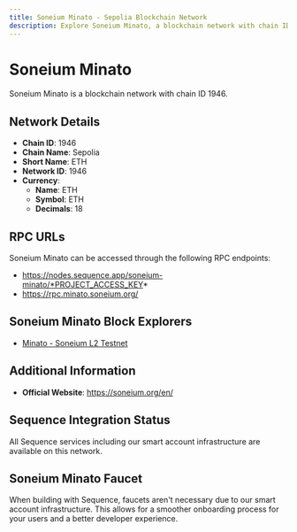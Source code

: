 ```yaml
--- 
title: Soneium Minato - Sepolia Blockchain Network
description: Explore Soneium Minato, a blockchain network with chain ID 1946. Learn about its native currency, ETH, and how to interact with the network.
---
```


# Soneium Minato

Soneium Minato is a blockchain network with chain ID 1946.

## Network Details

- **Chain ID**: 1946
- **Chain Name**: Sepolia
- **Short Name**: ETH
- **Network ID**: 1946
- **Currency**: 
  - **Name**: ETH
  - **Symbol**: ETH
  - **Decimals**: 18

## RPC URLs

Soneium Minato can be accessed through the following RPC endpoints:

- https://nodes.sequence.app/soneium-minato/*PROJECT_ACCESS_KEY*
- https://rpc.minato.soneium.org/

## Soneium Minato Block Explorers

- [Minato - Soneium L2 Testnet](https://explorer-testnet.soneium.org)

## Additional Information

- **Official Website**: https://soneium.org/en/

## Sequence Integration Status

All Sequence services including our smart account infrastructure are available on this network.

## Soneium Minato Faucet

When building with Sequence, faucets aren't necessary due to our smart account infrastructure. This allows for a smoother onboarding process for your users and a better developer experience.
